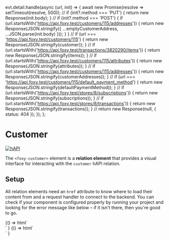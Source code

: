 
  evt.detail.handle(async (url, init) => {
    await new Promise(resolve => setTimeout(resolve, 500));
    //
    if (init?.method === 'PUT') {
      return new Response(init.body);
    }
    //
    if (init?.method === 'POST') {
      if (url.startsWith('https://api.foxy.test/customers/115/addresses')) {
        return new Response(JSON.stringify({ ...emptyCustomerAddress, ...JSON.parse(init.body) }));
      }
    }
    //
    if (url === 'https://api.foxy.test/customers/115') {
      return new Response(JSON.stringify(customer));
    }
    //
    if (url.startsWith('https://api.foxy.test/transactions/3820290/items')) {
      return new Response(JSON.stringify(items));
    }
    //
    if (url.startsWith('https://api.foxy.test/customers/115/attributes')) {
      return new Response(JSON.stringify(attributes));
    }
    //
    if (url.startsWith('https://api.foxy.test/customers/115/addresses')) {
      return new Response(JSON.stringify(customerAddresses));
    }
    //
    if (url === 'https://api.foxy.test/customers/115/default_payment_method') {
      return new Response(JSON.stringify(defaultPaymentMethod));
    }
    //
    if (url.startsWith('https://api.foxy.test/stores/8/subscriptions')) {
      return new Response(JSON.stringify(subscriptions));
    }
    //
    if (url.startsWith('https://api.foxy.test/stores/8/transactions')) {
      return new Response(JSON.stringify(transactions));
    }
    //
    return new Response(null, { status: 404 });
  });
};

<Meta title="Other / Customer" component="foxy-customer" />

# Customer

[![hAPI](https://img.shields.io/badge/hAPI-customer-green.svg)](https://api.foxycart.com/rels/customer)

The `<foxy-customer>` element is a **relation element** that provides a visual interface for interacting with the `customer` hAPI relation.

## Setup

All relation elements need an `href` attribute to know where to load their content from and a request handler to connect to the backend. You can check if your component is configured properly by running your project and looking for the error message like below – if it isn't there, then you're good to go.

<Canvas>
  <Story name="Default" height="320px">
    {() =>
      html`
        <div class="container mx-auto p-2 sm:p-4 md:p-6 lg:p-8">
          <foxy-customer></foxy-customer>
        </div>
      `
    }
  </Story>
</Canvas>

<Canvas height="320px">
  <Story name="Configured">
    {() =>
      html`
        <div class="container mx-auto p-2 sm:p-4 md:p-6 lg:p-8">
          <foxy-customer href="https://api.foxy.test/customers/115" @request=${handleRequest}>
          </foxy-customer>
        </div>
      `
    }
  </Story>
</Canvas>
